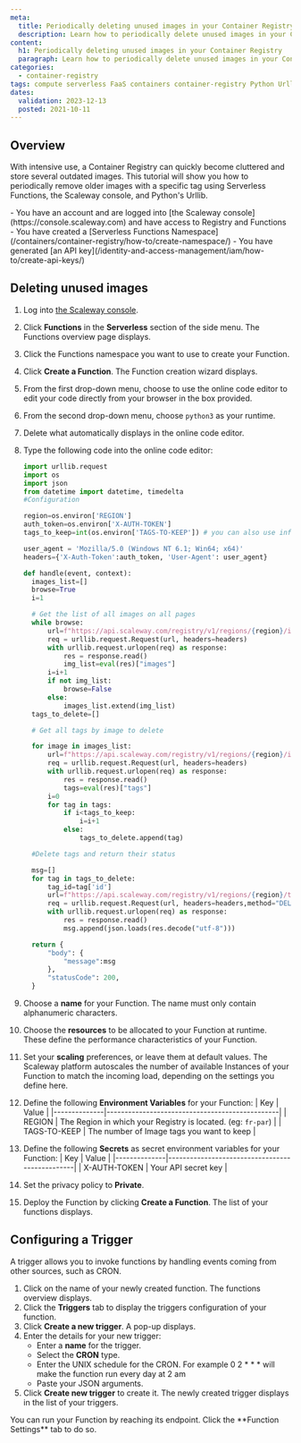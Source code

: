 ```yaml
---
meta:
  title: Periodically deleting unused images in your Container Registry
  description: Learn how to periodically delete unused images in your Container Registry.
content:
  h1: Periodically deleting unused images in your Container Registry
  paragraph: Learn how to periodically delete unused images in your Container Registry.
categories:
  - container-registry
tags: compute serverless FaaS containers container-registry Python Urllib
dates:
  validation: 2023-12-13
  posted: 2021-10-11
---
```


## Overview

With intensive use, a Container Registry can quickly become cluttered and store several outdated images.
This tutorial will show you how to periodically remove older images with a specific tag using Serverless Functions, the Scaleway console, and Python's Urllib.

<Macro id="iam-requirements" />

<Message type="requirement">
  - You have an account and are logged into [the Scaleway console](https://console.scaleway.com) and have access to Registry and Functions
  - You have created a [Serverless Functions Namespace](/containers/container-registry/how-to/create-namespace/)
  - You have generated [an API key](/identity-and-access-management/iam/how-to/create-api-keys/)
</Message>

## Deleting unused images

1. Log into [the Scaleway console](https://console.scaleway.com).
2. Click **Functions** in the **Serverless** section of the side menu. The Functions overview page displays.
3. Click the Functions namespace you want to use to create your Function.
4. Click **Create a Function**. The Function creation wizard displays.
5. From the first drop-down menu, choose to use the online code editor to edit your code directly from your browser in the box provided.
6. From the second drop-down menu, choose `python3` as your runtime.
7. Delete what automatically displays in the online code editor.
8. Type the following code into the online code editor:
    ```python
    import urllib.request
    import os
    import json
    from datetime import datetime, timedelta
    #Configuration

    region=os.environ['REGION']
    auth_token=os.environ['X-AUTH-TOKEN']
    tags_to_keep=int(os.environ['TAGS-TO-KEEP']) # you can also use information passed to the event object

    user_agent = 'Mozilla/5.0 (Windows NT 6.1; Win64; x64)'
    headers={'X-Auth-Token':auth_token, 'User-Agent': user_agent}

    def handle(event, context):
      images_list=[]
      browse=True
      i=1

      # Get the list of all images on all pages
      while browse:
          url=f"https://api.scaleway.com/registry/v1/regions/{region}/images?page_size=100&order_by=created_at_asc&page="+str(i)
          req = urllib.request.Request(url, headers=headers)
          with urllib.request.urlopen(req) as response:
              res = response.read()
              img_list=eval(res)["images"]
          i=i+1
          if not img_list:
              browse=False
          else:
              images_list.extend(img_list)
      tags_to_delete=[]

      # Get all tags by image to delete

      for image in images_list:
          url=f"https://api.scaleway.com/registry/v1/regions/{region}/images/{image['id']}/tags?page_size=100&order_by=created_at_desc"
          req = urllib.request.Request(url, headers=headers)
          with urllib.request.urlopen(req) as response:
              res = response.read()
              tags=eval(res)["tags"]
          i=0
          for tag in tags:
              if i<tags_to_keep:
                  i=i+1
              else:
                  tags_to_delete.append(tag)

      #Delete tags and return their status

      msg=[]
      for tag in tags_to_delete:
          tag_id=tag['id']
          url=f"https://api.scaleway.com/registry/v1/regions/{region}/tags/{tag_id}"
          req = urllib.request.Request(url, headers=headers,method="DELETE")
          with urllib.request.urlopen(req) as response:
              res = response.read()
              msg.append(json.loads(res.decode("utf-8")))

      return {
          "body": {
              "message":msg
          },
          "statusCode": 200,
      }
    ```

9. Choose a **name** for your Function. The name must only contain alphanumeric characters.
10. Choose the **resources** to be allocated to your Function at runtime. These define the performance characteristics of your Function.
11. Set your **scaling** preferences, or leave them at default values. The Scaleway platform autoscales the number of available Instances of your Function to match the incoming load, depending on the settings you define here.
12. Define the following **Environment Variables** for your Function:
    | Key          | Value                                          |
    |--------------|------------------------------------------------|
    | REGION       | The Region in which your Registry is located. (eg: `fr-par`)  |
    | TAGS-TO-KEEP | The number of Image tags you want to keep      |
13. Define the following **Secrets** as secret environment variables for your Function:
    | Key          | Value                                          |
    |--------------|------------------------------------------------|
    | X-AUTH-TOKEN | Your API secret key                            |
14. Set the privacy policy to **Private**.
15. Deploy the Function by clicking **Create a Function**. The list of your functions displays.

## Configuring a Trigger

A trigger allows you to invoke functions by handling events coming from other sources, such as CRON.

1. Click on the name of your newly created function. The functions overview displays.
2. Click the **Triggers** tab to display the triggers configuration of your function.
3. Click **Create a new trigger**. A pop-up displays.
4. Enter the details for your new trigger:
    * Enter a **name** for the trigger.
    * Select the **CRON** type.
    * Enter the UNIX schedule for the CRON.
        <Message type="note">
        For example 0 2 * * * will make the function run every day at 2 am
        </Message>
    * Paste your JSON arguments.
5. Click **Create new trigger** to create it. The newly created trigger displays in the list of your triggers.

<Message type="note">
  You can run your Function by reaching its endpoint. Click the **Function Settings** tab to do so.
</Message>
